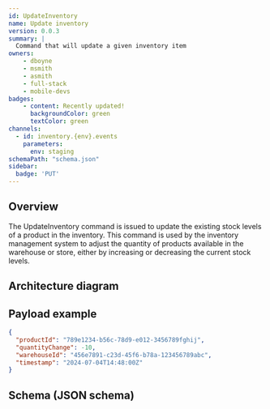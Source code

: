 ```yaml
---
id: UpdateInventory
name: Update inventory
version: 0.0.3
summary: |
  Command that will update a given inventory item
owners:
    - dboyne
    - msmith
    - asmith
    - full-stack
    - mobile-devs
badges:
    - content: Recently updated!
      backgroundColor: green
      textColor: green
channels:
  - id: inventory.{env}.events
    parameters:
      env: staging
schemaPath: "schema.json"
sidebar:
  badge: 'PUT'
---
```



## Overview

The UpdateInventory command is issued to update the existing stock levels of a product in the inventory. This command is used by the inventory management system to adjust the quantity of products available in the warehouse or store, either by increasing or decreasing the current stock levels.

## Architecture diagram

<NodeGraph />

<SchemaViewer file="schema.json" title="JSON Schema" maxHeight="500" />

## Payload example

```json title="Payload example"
{
  "productId": "789e1234-b56c-78d9-e012-3456789fghij",
  "quantityChange": -10,
  "warehouseId": "456e7891-c23d-45f6-b78a-123456789abc",
  "timestamp": "2024-07-04T14:48:00Z"
}
```

## Schema (JSON schema)

<Schema file="schema.json"/>

<Footer />